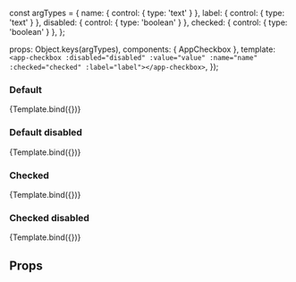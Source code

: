 const argTypes = {
  name: { control: { type: 'text' } },
  label: { control: { type: 'text' } },
  disabled: { control: { type: 'boolean' } },
  checked: { control: { type: 'boolean' } },
};

<Meta
  title="ui-framework/AppCheckbox"
  component={AppCheckbox}
  argTypes={argTypes}
/>

  props: Object.keys(argTypes),
  components: { AppCheckbox },
  template: `<app-checkbox :disabled="disabled" :value="value" :name="name" :checked="checked" :label="label"></app-checkbox>`,
});

### Default

<Canvas>
  <Story
    name="Default view"
    args={{ label: 'Default view' }}>
    {Template.bind({})}
  </Story>
</Canvas>

### Default disabled

<Canvas>
  <Story
    name="Default disabled"
    args={{ label: 'Default disabled', disabled: true }}>
    {Template.bind({})}
  </Story>
</Canvas>

### Checked

<Canvas>
  <Story
    name="Checked"
    args={{ label: 'Checked', value: true }}>
    {Template.bind({})}
  </Story>
</Canvas>

### Checked disabled

<Canvas>
  <Story
    name="Checked disabled"
    args={{ label: 'Checked disabled', value: true, disabled: true }}>
    {Template.bind({})}
  </Story>
</Canvas>

## Props

<ArgsTable of={AppCheckbox} />
